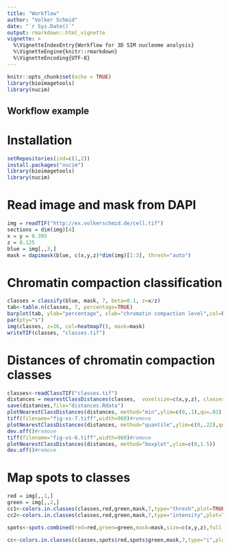 ```yaml
---
title: "Workflow"
author: "Volker Schmid"
date: "`r Sys.Date()`"
output: rmarkdown::html_vignette
vignette: >
  %\VignetteIndexEntry{Workflow for 3D SIM nucleome analysis}
  %\VignetteEngine{knitr::rmarkdown}
  %\VignetteEncoding{UTF-8}
---
```


```r
knitr::opts_chunk$set(echo = TRUE)
library(bioimagetools)
library(nucim)
```

## Workflow example

# Installation
```r
setRepositories(ind=c(1,2))
install.packages("nucim")
library(bioimagetools)
library(nucim)
```

# Read image and mask from DAPI
```r
img = readTIF("http://ex.volkerschmid.de/cell.tif")
sections = dim(img)[4]
x = y = 0.395
z = 0.125
blue = img[,,3,] 
mask = dapimask(blue, c(x,y,z)*dim(img)[1:3], thresh="auto")
```

# Chromatin compaction classification
```r
classes = classify(blue, mask, 7, beta=0.1, z=x/z)
tab<-table.n(classes, 7, percentage=TRUE)
barplot(tab, ylab="percentage", xlab="chromatin compaction level",col=heatmap7())
par(pty="s")
img(classes, z=16, col=heatmap7(), mask=mask)
writeTIF(classes, "classes.tif")
```

# Distances of chromatin compaction classes
```r
classes<-readClassTIF("classes.tif")
distances = nearestClassDistances(classes,  voxelsize=c(x,y,z), classes=7, cores=16L)
save(distances,file="distances.Rdata")
plotNearestClassDistances(distances, method="min",ylim=c(0,.1),qu=.01)
tiff(filename="fig-vs-7.tiff",width=960)#remove
plotNearestClassDistances(distances, method="quantile",ylim=c(0,.22),qu=.01)
dev.off()#remove
tiff(filename="fig-vs-6.tiff",width=960)#remove
plotNearestClassDistances(distances, method="boxplot",ylim=c(0,1.5))
dev.off()#remove
```

# Map spots to classes
```r
red = img[,,1,]
green = img[,,2,]
cc1<-colors.in.classes(classes,red,green,mask,7,type="thresh",plot=TRUE,col1="red",col2="green",thresh1=0.05,thresh2=0.05,test="Wilcoxon",ylim=c(0,.5),xlab="chromatin compaction levels",ylab="percentage")
cc2<-colors.in.classes(classes,red,green,mask,7,type="intensity",plot=TRUE,col1="red",col2="green",thresh1=0.05,thresh2=0.05,test="Wilcoxon",ylim=c(0,.5),xlab="chromatin compaction levels",ylab="percentage")
```
```r
spots<-spots.combined(red=red,green=green,mask=mask,size=c(x,y,z),full.voxel=FALSE,thresh.offset=0.05)
```
```r
cc<-colors.in.classes(classes,spots$red,spots$green,mask,7,type="i",plot=TRUE,col1="red",col2="green",test="Wilcoxon",ylim=c(0,.8),xlab="chromatin compaction levels",ylab="percentage")
```
